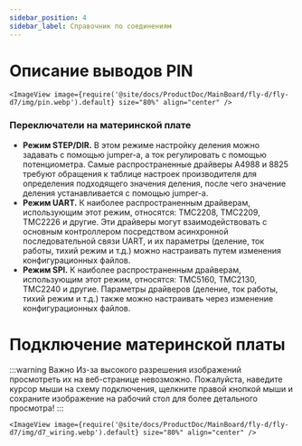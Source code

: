 ```yaml
---
sidebar_position: 4
sidebar_label: Справочник по соединениям
---
```




# Описание выводов PIN

    <ImageView image={require('@site/docs/ProductDoc/MainBoard/fly-d/fly-d7/img/pin.webp').default} size="80%" align="center" />

### Переключатели на материнской плате

* **Режим STEP/DIR.** В этом режиме настройку деления можно задавать с помощью jumper-а, а ток регулировать с помощью потенциометра. Самые распространенные драйверы A4988 и 8825 требуют обращения к таблице настроек производителя для определения подходящего значения деления, после чего значение деления устанавливается с помощью jumper-а.
* **Режим UART.** К наиболее распространенным драйверам, использующим этот режим, относятся: TMC2208, TMC2209, TMC2226 и другие. Эти драйверы могут взаимодействовать с основным контроллером посредством асинхронной последовательной связи UART, и их параметры (деление, ток работы, тихий режим и т.д.) можно настраивать путем изменения конфигурационных файлов.
* **Режим SPI.** К наиболее распространенным драйверам, использующим этот режим, относятся: TMC5160, TMC2130, TMC2240 и другие. Параметры драйверов (деление, ток работы, тихий режим и т.д.) также можно настраивать через изменение конфигурационных файлов.

# Подключение материнской платы

:::warning Важно
Из-за высокого разрешения изображений просмотреть их на веб-странице невозможно. Пожалуйста, наведите курсор мыши на схему подключения, щелкните правой кнопкой мыши и сохраните изображение на рабочий стол для более детального просмотра!
:::

    <ImageView image={require('@site/docs/ProductDoc/MainBoard/fly-d/fly-d7/img/d7_wiring.webp').default} size="80%" align="center" />
